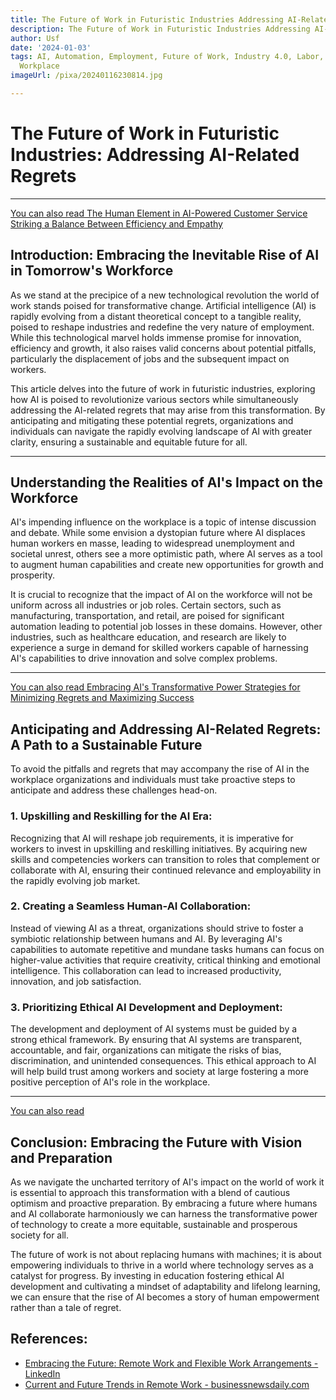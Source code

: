 ```yaml
---
title: The Future of Work in Futuristic Industries Addressing AI-Related Regrets
description: The Future of Work in Futuristic Industries Addressing AI-Related Regrets
author: Usf
date: '2024-01-03'
tags: AI, Automation, Employment, Future of Work, Industry 4.0, Labor, Robotics, Technology,
  Workplace
imageUrl: /pixa/20240116230814.jpg

---
```

# The Future  of Work in Futuristic  Industries: Addressing AI-Related Regrets

---
[You can also read  The Human Element in AI-Powered Customer Service Striking a Balance Between Efficiency and Empathy](The%20Human%20Element%20in%20AI-Powered%20Customer%20Service%20Striking%20a%20Balance%20Between%20Efficiency%20and%20Empathy)


## Introduction: Embracing the Inevitable Rise of AI in  Tomorrow's Workforce

As we stand at the precipice of a new technological revolution the world  of work  stands poised for transformative change. Artificial intelligence (AI) is rapidly evolving from a distant theoretical concept to  a  tangible reality, poised to reshape industries and redefine  the very  nature of employment. While  this technological marvel holds immense promise for  innovation,  efficiency and growth, it also  raises valid concerns about potential pitfalls, particularly  the displacement of jobs and the subsequent  impact on workers.

This article  delves into the future of work in futuristic industries, exploring how AI is poised to revolutionize various sectors while simultaneously addressing the AI-related regrets  that may arise from this transformation. By anticipating and mitigating these potential regrets, organizations and  individuals can navigate  the rapidly evolving landscape of AI with greater clarity, ensuring a  sustainable and equitable future for all.

---
##  Understanding the Realities of AI's Impact on the  Workforce

AI's  impending influence on the workplace is a topic of intense discussion and debate.  While some envision a dystopian future where AI displaces human workers en masse, leading to widespread  unemployment and  societal unrest, others see  a  more optimistic path, where AI serves as a tool to augment human capabilities and create new opportunities for growth and prosperity.

It is crucial to recognize that the impact of AI on the workforce will not be uniform across all  industries or job roles. Certain sectors, such as manufacturing, transportation, and retail, are poised for significant automation leading to potential job losses in these domains.  However,  other industries, such as healthcare education, and research are likely to  experience a surge in demand for skilled workers  capable of harnessing AI's capabilities to drive innovation and  solve  complex problems.

---
[You can also read Embracing AI's Transformative Power Strategies for Minimizing Regrets and Maximizing Success](Embracing%20AI%27s%20Transformative%20Power%20Strategies%20for%20Minimizing%20Regrets%20and%20Maximizing%20Success)


## Anticipating and Addressing AI-Related Regrets: A Path  to a Sustainable Future

To avoid the  pitfalls  and regrets that may accompany the rise of AI in the workplace organizations and individuals must take proactive steps to anticipate and address these challenges head-on.

### **1. Upskilling and Reskilling for the AI Era:**

Recognizing that AI  will reshape job requirements, it is imperative for workers to invest in upskilling and reskilling initiatives. By acquiring new skills and  competencies workers can  transition to roles that complement  or collaborate with AI, ensuring their continued  relevance  and employability in the rapidly evolving job market.

### **2. Creating a Seamless Human-AI Collaboration:**

Instead of viewing AI  as a threat,  organizations should  strive to  foster a symbiotic relationship between humans and AI. By leveraging  AI's  capabilities to automate repetitive and mundane tasks humans can focus  on higher-value activities that require creativity, critical thinking and emotional intelligence. This collaboration can lead to increased productivity, innovation, and job  satisfaction.

### **3. Prioritizing Ethical AI  Development  and Deployment:**

The development and deployment of AI systems must be guided by a strong ethical framework. By ensuring that AI systems are transparent, accountable, and fair, organizations can mitigate  the  risks of bias, discrimination, and unintended consequences. This ethical approach  to AI will  help build trust among workers and society at large fostering a more positive perception  of AI's role in the workplace.

---
[You can  also read ]()


## Conclusion: Embracing the Future with Vision and Preparation

As we navigate the uncharted territory of AI's impact on the world of work it is essential to approach this transformation with a blend of cautious optimism and proactive preparation.  By embracing a future where humans and AI collaborate harmoniously we can harness the transformative power of technology to create a more equitable, sustainable and prosperous society for all.

The future of work is not about replacing humans with machines; it is about empowering individuals to  thrive in a world where technology serves  as a catalyst  for progress. By investing  in education fostering ethical AI development and  cultivating a mindset of adaptability and lifelong learning, we can ensure that the  rise of AI becomes a story of human empowerment rather than a tale of regret.

## References:
- [Embracing the Future: Remote Work and Flexible Work Arrangements - LinkedIn](https://www.linkedin.com/pulse/embracing-future-remote-work-flexible-arrangements-muskan-mittal)
- [Current and Future Trends in Remote Work - businessnewsdaily.com](https://www.businessnewsdaily.com/8156-future-of-remote-work.html)

